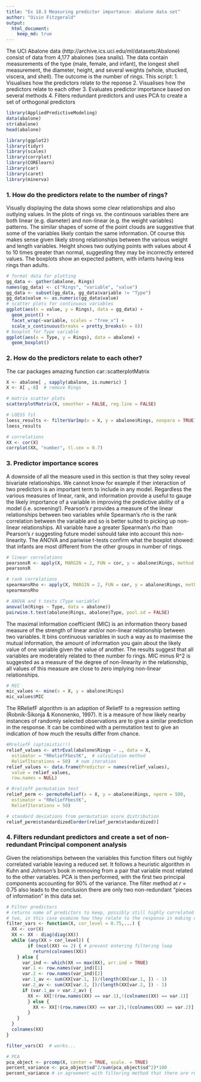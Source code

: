 ```yaml
---
title: "Ex 18.3 Measuring predictor importance: abalone data set"
author: "Oisin Fitzgerald"
output: 
  html_document:
    keep_md: true 
---
```

The UCI Abalone data (http://archive.ics.uci.edu/ml/datasets/Abalone)
consist of data from 4,177 abalones (sea snails). The data contain measurements 
of the type (male, female, and infant), the longest shell measurement, the diameter,
height, and several weights (whole, shucked, viscera, and shell). The outcome
is the number of rings.
This script:
1. Visualises how the predictors relate to the reponse 
2. Visualises how the predictors relate to each other
3. Evaluates predictor importance based on several methods
4. Filters redundant predictors and uses PCA to create a set of orthogonal predictors

```r
library(AppliedPredictiveModeling)
data(abalone)
str(abalone)
head(abalone)

library(ggplot2)
library(tidyr)
library(scales)
library(corrplot)
library(CORElearn)
library(car)
library(caret)
library(minerva)
```

### 1. How do the predictors relate to the number of rings?
Visually displaying the data shows some clear relationships and also outlying
values. In the plots of rings vs. the continouos variables there are both linear
(e.g. diameter) and non-linear (e.g. the weight variables) patterns. The similar 
shapes of some of the point clouds are suggestive that some of the variables likely 
contain the same information. Of course this makes sense given likely strong 
relationships between the various weight and length variables. Height shows two 
outlying points with values about 4 to 10 times greater than normal, suggesting
they may be incorrectly entered values. The boxplots show an expected pattern, 
with infants having less rings than adults.
```r
# format data for plotting
gg_data <- gather(abalone, Rings)
names(gg_data) <- c("Rings", "variable", "value")
gg_data <- subset(gg_data, gg_data$variable != "Type")
gg_data$value <- as.numeric(gg_data$value)
# scatter plots for continuous variables
ggplot(aes(x = value, y = Rings), data = gg_data) + 
  geom_point() +
  facet_wrap(~variable, scales = "free_x") +
  scale_x_continuous(breaks = pretty_breaks(n = 8)) 
# boxplot for Type variable
ggplot(aes(x = Type, y = Rings), data = abalone) + 
  geom_boxplot()
```

### 2. How do the predictors relate to each other?
The car packages amazing function car::scatterplotMatrix
```r
X <- abalone[ , sapply(abalone, is.numeric) ]
X <- X[ ,-8]  # remove Rings

# matrix scatter plots
scatterplotMatrix(X, smoother = FALSE, reg.line = FALSE)

# LOESS fit
loess_results <- filterVarImp(x = X, y = abalone$Rings, nonpara = TRUE)
loess_results

# correlations
XX <- cor(X)
corrplot(XX, "number", tl.cex = 0.7)
```

### 3. Predictor importance scores
A downside of all the measure used in this section is that they soley reveal bivariate
relationships. We cannot know for example if ther interaction of two predictors is 
an important term to include in any model. Regardless the various measures of linear, 
rank, and information provide a useful to gauge the likely importance of a variable in
improving the predictive ability of a model (i.e. screening!). 
Pearson's *r* provides a measure of the linear relationships between two variables
while Spearman's *rho* is the rank correlation between the variable and so is better
suited to picking up non-linear relationships. All variable have a greater Spearman's
*rho* than Pearson's *r* suggesting future model sshould take into account this non-linearity.
The ANOVA and pariwise t-tests confirm what the boxplot showed: that infants are 
most different from the other groups in number of rings.
```r
# linear correlations
pearsonsR <- apply(X, MARGIN = 2, FUN = cor, y = abalone$Rings, method = "pearson")
pearsonsR

# rank correlations
spearmansRho <- apply(X, MARGIN = 2, FUN = cor, y = abalone$Rings, method = "spearman")
spearmansRho

# ANOVA and t tests (Type variable)
anova(lm(Rings ~ Type, data = abalone)) 
pairwise.t.test(abalone$Rings, abalone$Type, pool.sd = FALSE)
```

The maximal information coefficient (MIC) is an information theory based measure
of the strength of linear and/or non-linear relationship between two variables. It
bins continuous variables in such a way as to maximise the mutual information, the
amount of information you gain about the likely value of one variable given the 
value of another. The results suggest that all variables are moderately related to 
thee number fo rings. MIC minus R^2 is suggested as a measure of the degree of 
non-linearity in the relationship, all values of this measure are close to zero 
implying non-linear relationships.
```r
# MIC
mic_values <- mine(x = X, y = abalone$Rings)
mic_values$MIC
```

The RReliefF algorithm is an adaption of ReliefF to a regression setting 
(Robnik-Šikonja & Kononenko, 1997). It is a measure of how likely nearby instances
of randomly selected observations are to give a similar prediction in the response.
It can be combined with a permutation test to give an indication of how much the
results differ from chance.
```r
#RreliefF (optimistic!!)
relief_values <- attrEval(abalone$Rings ~ ., data = X,
  estimator = "RReliefFbestK",  # calculation method
  ReliefIterations = 50)  # num iteration
relief_values <- data.frame(Predictor = names(relief_values), 
  value = relief_values, 
  row.names = NULL)

# RreliefF permutation test
relief_perm <- permuteRelief(x = X, y = abalone$Rings, nperm = 500,
  estimator = "RReliefFbestK",
  ReliefIterations = 50)

# standard deviations from permutation score distribution
relief_perm$standardized[order(relief_perm$standardized)]
```

### 4. Filters redundant predictors and create a set of non-redundant Principal component analysis
Given the relationships between the variables this function filters out highly
correlated variable leaving a reduced set. It follows a heuristic algorithm in 
Kuhn and Johnson's book in removing from a pair that variable most related to the
other variables. PCA is then performed, with the first two principal components
accounting for 90% of the variance. The filter method at *r* = 0.75 also leads to
the conclusion there are only two non-redundant "pieces of information" in this data set.
```r
# Filter predictors
# returns name of predictors to keep, possibly still highly correlated if only
# two, in this case examine how they relate to the response in making decisions
filter_vars <- function(X, cor_level = 0.75,...) {
  XX <- cor(X)
  XX <- XX - diag(diag(XX))
  while (any(XX > cor_level)) {
        if (ncol(XX) <= 2) { # prevent entering filtering loop
          return(colnames(XX))
    } else {
      var_ind <- which(XX == max(XX), arr.ind = TRUE)
      var.1 <- row.names(var_ind)[1]
      var.2 <- row.names(var_ind)[2]
      var.1_av <- sum(XX[var.1, ])/(length(XX[var.1, ]) - 1)
      var.2_av <- sum(XX[var.2, ])/(length(XX[var.2, ]) - 1)
      if (var.1_av > var.2_av) {
        XX <- XX[!(row.names(XX) == var.1),!(colnames(XX) == var.1)]
        } else {
          XX <- XX[!(row.names(XX) == var.2),!(colnames(XX) == var.2)]
        }
    }
  }
  colnames(XX)
}

filter_vars(X)  # works...

# PCA
pca_object <- prcomp(X, center = TRUE, scale. = TRUE)
percent_variance <- pca_object$sd^2/sum(pca_object$sd^2)*100
percent_variance # in agreement with filtering method that there are really 
```


